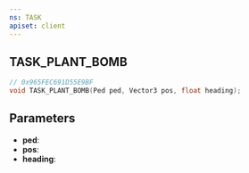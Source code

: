 ```yaml
---
ns: TASK
apiset: client
---
```

## TASK_PLANT_BOMB

```c
// 0x965FEC691D55E9BF
void TASK_PLANT_BOMB(Ped ped, Vector3 pos, float heading);
```


## Parameters
* **ped**:
* **pos**:
* **heading**:
